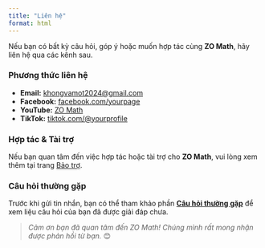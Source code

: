 ---
title: "Liên hệ"
format: html
---

Nếu bạn có bất kỳ câu hỏi, góp ý hoặc muốn hợp tác cùng **ZO Math**, hãy liên hệ qua các kênh sau.

### Phương thức liên hệ
- **Email:** [khongvamot2024@gmail.com](mailto:khongvamot2024@gmail.com)
- **Facebook:** [facebook.com/yourpage](https://facebook.com/yourpage)
- **YouTube:** [ZO Math](https://www.youtube.com/@ZO-Math)
- **TikTok:** [tiktok.com/@yourprofile](https://tiktok.com/@yourprofile)

### Hợp tác & Tài trợ
Nếu bạn quan tâm đến việc hợp tác hoặc tài trợ cho **ZO Math**, vui lòng xem thêm tại trang [Bảo trợ](support/donate.qmd).

### Câu hỏi thường gặp
Trước khi gửi tin nhắn, bạn có thể tham khảo phần [**Câu hỏi thường gặp**](faq-contact.qmd) để xem liệu câu hỏi của bạn đã được giải đáp chưa.

> *Cảm ơn bạn đã quan tâm đến ZO Math! Chúng mình rất mong nhận được phản hồi từ bạn.* 😊

